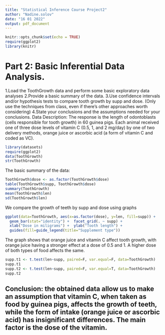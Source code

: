 ---
title: "Statistical Inference Course Project2"
author: "Nadine.solov"
date: "16 01 2022"
output: pdf_document
---
```{r setup, include=FALSE}
knitr::opts_chunk$set(echo = TRUE)
require(ggplot2)
library(knitr)
```
#  Part 2: Basic Inferential Data Analysis. 
1.Load the ToothGrowth data and perform some basic exploratory data analyses
2.Provide a basic summary of the data.
3.Use confidence intervals and/or hypothesis tests to compare tooth growth by supp and dose. (Only use the techniques from class, even if there's other approaches worth considering)
4.State your conclusions and the assumptions needed for your conclusions.
Data Description:
The response is the length of odontoblasts (cells responsible for tooth growth) in 60 guinea pigs. Each animal received one of three dose levels of vitamin C (0.5, 1, and 2 mg/day) by one of two delivery methods, orange juice or ascorbic acid (a form of vitamin C and coded as VC).
```{r }
library(datasets)
require(ggplot2)
data(ToothGrowth)
str(ToothGrowth)
```
The basic summary of the data:
```{r }
ToothGrowth$dose <- as.factor(ToothGrowth$dose)
table(ToothGrowth$supp, ToothGrowth$dose)
summary(ToothGrowth)
mean(ToothGrowth$len)
sd(ToothGrowth$len)
```
We compare the growth of teeth by supp and dose using graphs
```{r }
ggplot(data=ToothGrowth, aes(x=as.factor(dose), y=len, fill=supp)) +
  geom_bar(stat="identity") +  facet_grid(. ~ supp) +
  xlab("Dose in miligrams") +  ylab("Tooth length") +
  guides(fill=guide_legend(title="Supplement type"))
```
The graph shows that orange juice and vitamin C affect tooth growth, with orange juice having a stronger effect at a dose of 0.5 and 1. A higher dose of both types of food affects the same.
```{r }
supp.t1 <- t.test(len~supp, paired=F, var.equal=F, data=ToothGrowth)
supp.t1
supp.t2 <- t.test(len~supp, paired=F, var.equal=T, data=ToothGrowth)
supp.t2
```
##  Conclusion: the obtained data allow us to make an assumption that vitamin C, when taken as food by guinea pigs, affects the growth of teeth, while the form of intake (orange juice or ascorbic acid) has insignificant differences. The main factor is the dose of the vitamin.
